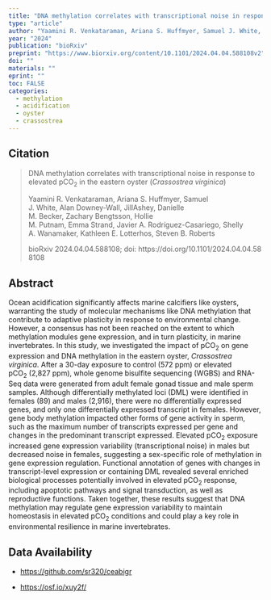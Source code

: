 ```yaml
---
title: "DNA methylation correlates with transcriptional noise in response to elevated pCO2 in the eastern oyster (Crassostrea virginica)"
type: "article"
author: "Yaamini R. Venkataraman, Ariana S. Huffmyer, Samuel J. White, Alan Downey-Wall, Jill Ashey, Danielle M. Becker, Zachary Bengtsson, Hollie M. Putnam, Emma Strand, Javier A. Rodríguez-Casariego, Shelly A. Wanamaker, Kathleen E. Lotterhos, Steven B. Roberts"
year: "2024"
publication: "bioRxiv"
preprint: "https://www.biorxiv.org/content/10.1101/2024.04.04.588108v2"
doi: ""
materials: ""
eprint: ""
toc: FALSE
categories:
  - methylation
  - acidification
  - oyster
  - crassostrea
---
```


## Citation

> DNA methylation correlates with transcriptional noise in response to elevated pCO~2~ in the eastern oyster (*Crassostrea virginica*)
>
> Yaamini R. Venkataraman, Ariana S. Huffmyer, Samuel J. White, Alan Downey-Wall, JillAshey, Danielle M. Becker, Zachary Bengtsson, Hollie M. Putnam, Emma Strand, Javier A. Rodríguez-Casariego, Shelly A. Wanamaker, Kathleen E. Lotterhos, Steven B. Roberts
>
> bioRxiv 2024.04.04.588108; doi: https://doi.org/10.1101/2024.04.04.588108

## Abstract

Ocean acidification significantly affects marine calcifiers like oysters, warranting the study of molecular mechanisms like DNA methylation that contribute to adaptive plasticity in response to environmental change. However, a consensus has not been reached on the extent to which methylation modules gene expression, and in turn plasticity, in marine invertebrates. In this study, we investigated the impact of pCO~2~ on gene expression and DNA methylation in the eastern oyster, *Crassostrea virginica*. After a 30-day exposure to control (572 ppm) or elevated pCO~2~ (2,827 ppm), whole genome bisulfite sequencing (WGBS) and RNA-Seq data were generated from adult female gonad tissue and male sperm samples. Although differentially methylated loci (DML) were identified in females (89) and males (2,916), there were no differentially expressed genes, and only one differentially expressed transcript in females. However, gene body methylation impacted other forms of gene activity in sperm, such as the maximum number of transcripts expressed per gene and changes in the predominant transcript expressed. Elevated pCO~2~ exposure increased gene expression variability (transcriptional noise) in males but decreased noise in females, suggesting a sex-specific role of methylation in gene expression regulation. Functional annotation of genes with changes in transcript-level expression or containing DML revealed several enriched biological processes potentially involved in elevated pCO~2~ response, including apoptotic pathways and signal transduction, as well as reproductive functions. Taken together, these results suggest that DNA methylation may regulate gene expression variability to maintain homeostasis in elevated pCO~2~ conditions and could play a key role in environmental resilience in marine invertebrates.

## Data Availability

-   <https://github.com/sr320/ceabigr>

-   <https://osf.io/xuy2f/>
